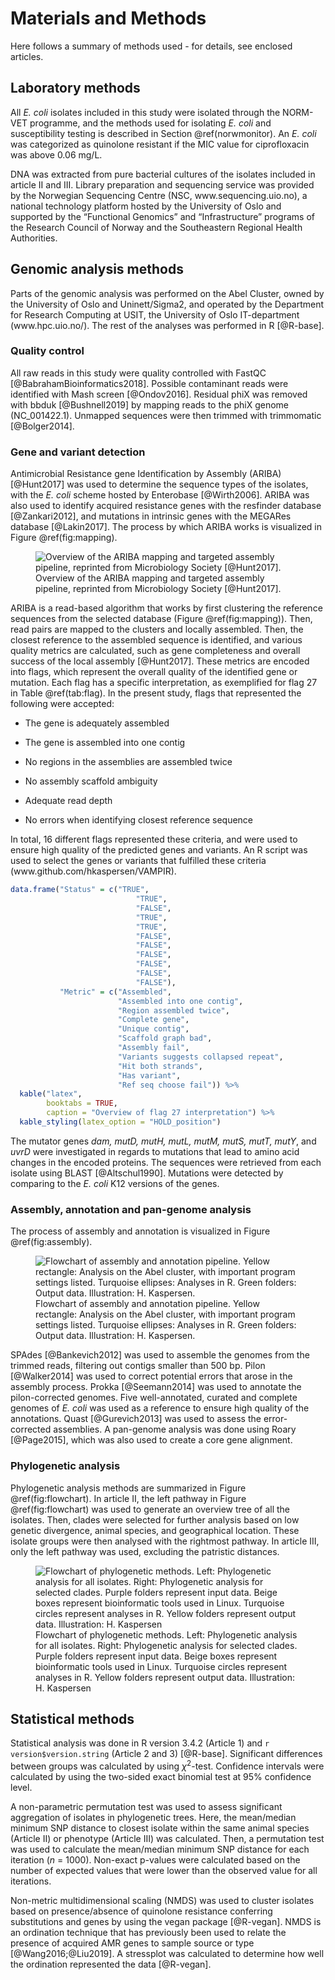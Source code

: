 # Materials and Methods

Here follows a summary of methods used - for details, see enclosed articles.

<!-- Chapter 1  -->
## Laboratory methods

All _E. coli_ isolates included in this study were isolated through the NORM-VET programme, and the methods used for isolating _E. coli_ and susceptibility testing is described in Section \@ref(norwmonitor). An _E. coli_ was categorized as quinolone resistant if the MIC value for ciprofloxacin was above 0.06 mg/L.

DNA was extracted from pure bacterial cultures of the isolates included in article II and III. Library preparation and sequencing service was provided by the Norwegian Sequencing Centre (NSC, www.sequencing.uio.no), a national technology platform hosted by the University of Oslo and supported by the "Functional Genomics" and "Infrastructure" programs of the Research Council of Norway and the Southeastern Regional Health Authorities.

<!-- Chapter 2  -->
## Genomic analysis methods
Parts of the genomic analysis was performed on the Abel Cluster, owned by the University of Oslo and Uninett/Sigma2, and operated by the Department for Research Computing at USIT, the University of Oslo IT-department (www.hpc.uio.no/). The rest of the analyses was performed in R [@R-base].

### Quality control
All raw reads in this study were quality controlled with FastQC [@BabrahamBioinformatics2018]. Possible contaminant reads were identified with Mash screen [@Ondov2016]. Residual phiX was removed with bbduk [@Bushnell2019] by mapping reads to the phiX genome (NC_001422.1). Unmapped sequences were then trimmed with trimmomatic [@Bolger2014].

### Gene and variant detection {#aribaflag}
Antimicrobial Resistance gene Identification by Assembly (ARIBA) [@Hunt2017] was used to determine the sequence types of the isolates, with the _E. coli_ scheme hosted by Enterobase [@Wirth2006]. ARIBA was also used to identify acquired resistance genes with the resfinder database [@Zankari2012], and mutations in intrinsic genes with the MEGARes database [@Lakin2017]. The process by which ARIBA works is visualized in Figure \@ref(fig:mapping).


![Overview of the ARIBA mapping and targeted assembly pipeline, reprinted from Microbiology Society [@Hunt2017]. \label{fig:mapping}](images/mapping.png)


ARIBA is a read-based algorithm that works by first clustering the reference sequences from the selected database (Figure \@ref(fig:mapping)). Then, read pairs are mapped to the clusters and locally assembled. Then, the closest reference to the assembled sequence is identified, and various quality metrics are calculated, such as gene completeness and overall success of the local assembly [@Hunt2017]. These metrics are encoded into flags, which represent the overall quality of the identified gene or mutation. Each flag has a specific interpretation, as exemplified for flag 27 in Table \@ref(tab:flag). In the present study, flags that represented the following were accepted:

- The gene is adequately assembled

- The gene is assembled into one contig

- No regions in the assemblies are assembled twice

- No assembly scaffold ambiguity

- Adequate read depth

- No errors when identifying closest reference sequence

In total, 16 different flags represented these criteria, and were used to ensure high quality of the predicted genes and variants. An R script was used to select the genes or variants that fulfilled these criteria (www.github.com/hkaspersen/VAMPIR).

```r
data.frame("Status" = c("TRUE",
                            "TRUE",
                            "FALSE",
                            "TRUE",
                            "TRUE",
                            "FALSE",
                            "FALSE",
                            "FALSE",
                            "FALSE",
                            "FALSE",
                            "FALSE"),
           "Metric" = c("Assembled",
                        "Assembled into one contig",
                        "Region assembled twice",
                        "Complete gene",
                        "Unique contig",
                        "Scaffold graph bad",
                        "Assembly fail",
                        "Variants suggests collapsed repeat",
                        "Hit both strands",
                        "Has variant",
                        "Ref seq choose fail")) %>%
  kable("latex",
        booktabs = TRUE,
        caption = "Overview of flag 27 interpretation") %>%
  kable_styling(latex_option = "HOLD_position")
```


The mutator genes _dam, mutD, mutH, mutL, mutM, mutS, mutT, mutY_, and _uvrD_ were investigated in regards to mutations that lead to amino acid changes in the encoded proteins. The sequences were retrieved from each isolate using BLAST [@Altschul1990]. Mutations were detected by comparing to the _E. coli_ K12 versions of the genes.

### Assembly, annotation and pan-genome analysis
The process of assembly and annotation is visualized in Figure \@ref(fig:assembly).

![Flowchart of assembly and annotation pipeline. Yellow rectangle: Analysis on the Abel cluster, with important program settings listed. Turquoise ellipses: Analyses in R. Green folders: Output data. Illustration: H. Kaspersen. \label{fig:assembly}](images/assembly_pipeline.png)

SPAdes [@Bankevich2012] was used to assemble the genomes from the trimmed reads, filtering out contigs smaller than 500 bp. Pilon [@Walker2014] was used to correct potential errors that arose in the assembly process. Prokka [@Seemann2014] was used to annotate the pilon-corrected genomes. Five well-annotated, curated and complete genomes of _E. coli_ was used as a reference to ensure high quality of the annotations. Quast [@Gurevich2013] was used to assess the error-corrected assemblies. A pan-genome analysis was done using Roary [@Page2015], which was also used to create a core gene alignment. 

### Phylogenetic analysis
Phylogenetic analysis methods are summarized in Figure \@ref(fig:flowchart). In article II, the left pathway in Figure \@ref(fig:flowchart) was used to generate an overview tree of all the isolates. Then, clades were selected for further analysis based on low genetic divergence, animal species, and geographical location. These isolate groups were then analysed with the rightmost pathway. In article III, only the left pathway was used, excluding the patristic distances. 

![Flowchart of phylogenetic methods. Left: Phylogenetic analysis for all isolates. Right: Phylogenetic analysis for selected clades. Purple folders represent input data. Beige boxes represent bioinformatic tools used in Linux. Turquoise circles represent analyses in R. Yellow folders represent output data. Illustration: H. Kaspersen \label{fig:flowchart}](images/flowchart.png)

<!-- Chapter 3 -->
## Statistical methods
Statistical analysis was done in R version 3.4.2 (Article 1) and `r version$version.string` (Article 2 and 3) [@R-base].
Significant differences between groups was calculated by using $\chi$^2^-test. Confidence intervals were calculated by using the two-sided exact binomial test at 95% confidence level.

A non-parametric permutation test was used to assess significant aggregation of isolates in phylogenetic trees. Here, the mean/median minimum SNP distance to closest isolate within the same animal species (Article II) or phenotype (Article III) was calculated. Then, a permutation test was used to calculate the mean/median minimum SNP distance for each iteration (_n_ = 1000). Non-exact p-values were calculated based on the number of expected values that were lower than the observed value for all iterations.

Non-metric multidimensional scaling (NMDS) was used to cluster isolates based on presence/absence of quinolone resistance conferring substitutions and genes by using the vegan package [@R-vegan]. NMDS is an ordination technique that has previously been used to relate the presence of acquired AMR genes to sample source or type [@Wang2016;@Liu2019]. A stressplot was calculated to determine how well the ordination represented the data [@R-vegan].





